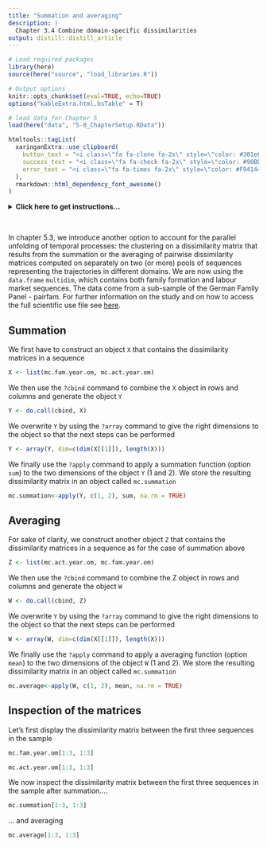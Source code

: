 ```yaml
---
title: "Summation and averaging"
description: |
  Chapter 3.4 Combine domain-specific dissimilarities
output: distill::distill_article
---
```


```r

# Load required packages
library(here)
source(here("source", "load_libraries.R"))

# Output options
knitr::opts_chunk$set(eval=TRUE, echo=TRUE)
options("kableExtra.html.bsTable" = T)

# load data for Chapter 5
load(here("data", "5-0_ChapterSetup.RData"))

```


```r
htmltools::tagList(
  xaringanExtra::use_clipboard(
    button_text = "<i class=\"fa fa-clone fa-2x\" style=\"color: #301e64\"></i>",
    success_text = "<i class=\"fa fa-check fa-2x\" style=\"color: #90BE6D\"></i>",
    error_text = "<i class=\"fa fa-times fa-2x\" style=\"color: #F94144\"></i>"
  ),
  rmarkdown::html_dependency_font_awesome()
)
```

<details><summary>**Click here to get instructions...**</summary>

- Please download and unzip the replication files for Chapter 5
([`r fontawesome::fa("far fa-file-archive")` Chapter04.zip](source/Chapter03.zip)). 
- Read `readme.html` and run `5-0_ChapterSetup.R`. This will create `5-0_ChapterSetup.RData` in the sub folder `data/R`. This file contains the data required to produce the plots shown below. 
- You also have to add the function `legend_large_box` to your environment in order to render the tweaked version of the legend described below. You find this file in the `source` folder of the unzipped Chapter 5 archive.
- We also recommend to load the libraries listed in Chapter 5's `LoadInstallPackages.R`

```r
# assuming you are working within .Rproj environment
library(here)

# install (if necessary) and load other required packages
source(here("source", "load_libraries.R"))

# load environment generated in "5-0_ChapterSetup.R"
load(here("data", "R", "5-0_ChapterSetup.RData"))

```
</details>

\

In chapter 5.3, we introduce another option to account for the parallel unfolding of temporal processes: the clustering on a dissimilarity matrix that results from the summation or the averaging of pairwise dissimilarity matrices computed on separately on two (or more) pools of sequences representing the trajectories in different domains. We are now using the `data.frame` `multidim`, which contains both family formation and labour market sequences. The data come from a sub-sample of the German Family Panel - pairfam. For further information on the study and on how to access the full scientific use file see [here](https://www.pairfam.de/en/){target="_blank"}.

## Summation 

We first have to construct an object `X` that contains the dissimilarity matrices in a sequence

```r
X <- list(mc.fam.year.om, mc.act.year.om)
```

We then use the `?cbind` command to combine the `X` object in rows and columns and generate the object `Y`

```r
Y <- do.call(cbind, X)
```

We overwrite `Y` by using the `?array` command to give the right dimensions to the object so that the next steps can be performed

```r
Y <- array(Y, dim=c(dim(X[[1]]), length(X)))
```

We finally use the `?apply` command to apply a summation function (option `sum`) to the two dimensions of the object `Y` (1 and 2). We store the resulting dissimilarity matrix in an object called `mc.summation`

```r
mc.summation<-apply(Y, c(1, 2), sum, na.rm = TRUE)
```

## Averaging 

For sake of clarity, we construct another object `Z` that contains the dissimilarity matrices in a sequence as for the case of summation above

```r
Z <- list(mc.act.year.om, mc.fam.year.om)
```

We then use the `?cbind` command to combine the Z object in rows and columns and generate the object `W`

```r
W <- do.call(cbind, Z)
```

We overwrite `Y` by using the `?array` command to give the right dimensions to the object so that the next steps can be performed

```r
W <- array(W, dim=c(dim(X[[1]]), length(X)))
```

We finally use the `?apply` command to apply a averaging function (option `mean`) to the two dimensions of the object `W` (1 and 2). We store the resulting dissimilarity matrix in an object called `mc.summation`

```r
mc.average<-apply(W, c(1, 2), mean, na.rm = TRUE)
```

## Inspection of the matrices

Let's first display the dissimilarity matrix between the first three sequences in the sample 

```r
mc.fam.year.om[1:3, 1:3]
```

```r
mc.act.year.om[1:3, 1:3]
```

We now inspect the dissimilarity matrix between the first three sequences in the sample after summation....

```r
mc.summation[1:3, 1:3]
```

... and averaging 

```r
mc.average[1:3, 1:3]
```
